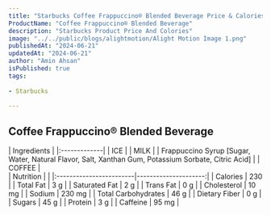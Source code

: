 ```yaml
---
title: "Starbucks Coffee Frappuccino® Blended Beverage Price & Calories"
ProductName: "Coffee Frappuccino® Blended Beverage" 
description: "Starbucks Product Price And Colories"
image: "../../public/blogs/alightmotion/Alight Motion Image 1.png"
publishedAt: "2024-06-21"
updatedAt: "2024-06-21"
author: "Amin Ahsan"
isPublished: true
tags:
 
- Starbucks
      
---
```


 
## Coffee Frappuccino® Blended Beverage 
  
<div className="tables-container">
  <div className="table-wrapper">
    | Ingredients  |  
    |:-------------|
    | ICE        |
    | MILK |
    | Frappuccino Syrup [Sugar, Water, Natural Flavor, Salt, Xanthan Gum, Potassium Sorbate, Citric Acid] |
    | COFFEE  |
  </div>
  <div className="table-wrapper">
    | Nutrition               |                      |  
    |:------------------------|---------------------:|
    | Calories                | 230                   |
    | Total Fat               | 3 g                  |
    | Saturated Fat           | 2 g                  |
    | Trans Fat               | 0 g                  |
    | Cholesterol             | 10 mg                 |
    | Sodium                  | 230 mg                |
    | Total Carbohydrates     | 46 g                  |
    | Dietary Fiber           | 0 g                  |
    | Sugars                  | 45 g                  |
    | Protein                 | 3 g                  |
    | Caffeine                | 95 mg               |
  </div>
</div>
<style jsx>{`
  .tables-container {
    display: flex;
    flex-direction: row;
    gap: 30px;
  }
  .table-wrapper {
    width: 500px; /* Adjust as needed */
  }
  @media (max-width: 768px) {
    .tables-container {
      flex-direction: column;
      gap: 0px; /* Adjust as needed */
    }
    .table-wrapper {
      width: 100%; /* Adjust as needed */
    }
  }
`}</style>
